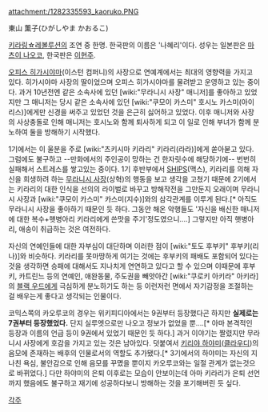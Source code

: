 attachment:/1282335593_kaoruko.PNG

東山 薫子(ひがしやま かおるこ)

[[키라링☆레볼루션]]의 조연 중 한명. 한국판의 이름은 '나혜리'이다. 성우는 일본판은 [[마츠이 나오코]], 한국판은 [[이현주]].

[[오피스 히가시야마]](이스턴 컴퍼니)의 사장으로 연예계에서는 최대의 영향력을 가지고 있다. 히가시야마 사장의 딸이었으며 오피스 히가시야마를 물려받고 운영하고 있는 중이다. 과거 10년전엔 같은 소속사에 있던 [wiki:"무라니시 사장" 매니저]를 좋아하고 있었지만 그 매니저는 당시 같은 소속사에 있던 [wiki:"쿠모이 카스미" 호시노 카스미(아이리스)]에게만 신경을 써주고 있었던 것을 은근히 싫어하고 있었다. 이후 매니저와 사장의 사상충돌로 인해 매니저는 호시노와 함께 퇴사하게 되고 이 일로 인해 부녀가 함께 분노하여 둘을 방해하기 시작했다. 

1기에서는 이 울분을 주로 [wiki:"츠키시마 키라리" 키라리(라라)]에게 쏟아붇고 있다. 그럼에도 불구하고 --만화에서의 주인공이 망하는 건 한자릿수에 해당하기에-- 번번히 실패해서 스트레스를 쌓고있는 중이다. 1기 후반부에서 [[SHIPS]](맥스), 키라리를 의해 자신을 희생하려 하는 [[무라니시 사장]](상혁)의 행동을 보고 생각을 고쳤기 때문에 2기에서는 키라리의 대한 인식을 선의의 라이벌로 바꾸고 방해작전을 그만둔지 오래이며 무라니시 사장과 [wiki:"쿠모이 카스미" 카스미(지수)]와의 삼각관계를 이루게 된다.[* 아직도 무라니시 사장을 좋아하기 때문인 듯 하다. 그동안 해온 악행들도 '자신을 배신한 매니저에 대한 복수+햇병아리 키라리에게 쓴맛을 주기'정도였으니….] 그렇지만 아직 햇병아리, 애송이 취급하는 것은 여전하다.

자신의 연예인들에 대한 자부심이 대단하며 이러한 점이 [wiki:"토도 후부키" 후부키(리나)]와 비슷하다. 키라리를 못마땅하게 여기는 것에는 후부키의 패배도 포함되어 있다는 것을 생각하면 승패에 대해서도 지나치게 연연하고 있다고 할 수 있으며 이때문에 후부키, 카트린느 등의 연예인, 애완동물, 주도권을 빼앗아간 [wiki:"쿠로키 아키라" 아키라]의 [[블랙 우드]]에게 극심하게 분노하기도 하는 등 이런저런 면에서 자기감정을 조절하는 걸 배우는게 좋다고 생각되는 인물이다.

코믹스쪽의 카오루코의 경우는 위키피디아에서는 9권부터 등장했다곤 하지만 '''실제로는 7권부터 등장했었다.''' 단지 실루엣으로만 나오고 정보가 없었을 뿐….[* 아마 본격적인 등장과 이름의 언급 등이 9권에서 있었기 때문인 듯 하다.] 과거 이야기는 짤렸지만 무라니시 사장에게 호감을 가지고 있는 것은 남아있다. 덧붙여서 [[키리야 하야미]]([[클라우디]])의 음모에 존재하는 배후의 인물로서의 역할도 추가됐다.[* 3기에서의 하야미는 자신의 지나친 욕심, 불안감으로 인해 음모를 꾸몄을 뿐이지 카오루코와는 일절 관계가 없는것으로 바뀌었다.] 다만 하야미의 은퇴 이후로는 모습이 안보이는데 아마 키라리가 은퇴 선언까지 했음에도 불구하고 재기에 성공하다보니 방해하는 것을 포기해버린 듯 싶다. 

[[각주]]

